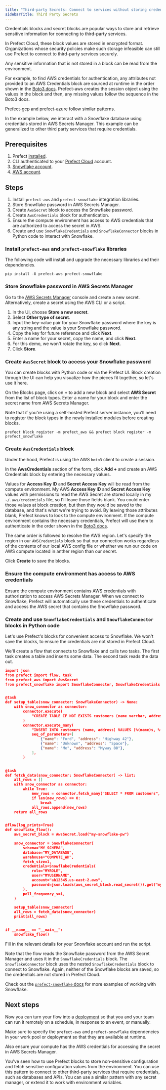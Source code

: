 ```yaml
---
title: "Third-party Secrets: Connect to services without storing credentials in blocks"
sidebarTitle: Third Party Secrets
---
```


Credentials blocks and secret blocks are popular ways to store and retrieve sensitive information for connecting to third-party services.

In Prefect Cloud, these block values are stored in encrypted format. Organizations whose security policies make such storage infeasible can still use Prefect to connect to third-party services securely.

Any sensitive information that is not stored in a block can be read from the environment.

For example, to find AWS credentials for authentication, any attributes not provided to an AWS Credentials block are sourced at runtime in the order shown in the [Boto3 docs](https://boto3.amazonaws.com/v1/documentation/api/latest/guide/credentials.html#configuring-credentials). Prefect-aws creates the session object using the values in the block and then, any missing values follow the sequence in the Boto3 docs.

Prefect-gcp and prefect-azure follow similar patterns.

In the example below, we interact with a Snowflake database using credentials stored in AWS Secrets Manager. This example can be generalized to other third party services that require credentials.

Prerequisites
-------------------------------------------------

1.  Prefect [installed](https://docs.prefect.io/getting-started/installation).
2.  CLI authenticated to your [Prefect Cloud](https://app.prefect.cloud/) account.
3.  [Snowflake account](https://www.snowflake.com/).
4.  [AWS account](https://aws.amazon.com/).

Steps
---------------------------------

1.  Install `prefect-aws` and `prefect-snowflake` integration libraries.
2.  Store Snowflake password in AWS Secrets Manager.
3.  Create `AwsSecret` block to access the Snowflake password.
4.  Create `AwsCredentials` block for authentication.
5.  Ensure the compute environment has access to AWS credentials that are authorized to access the secret in AWS.
6.  Create and use `SnowflakeCredentials` and `SnowflakeConnector` blocks in Python code to interact with Snowflake.

### Install `prefect-aws` and `prefect-snowflake` libraries

The following code will install and upgrade the necessary libraries and their dependencies.

```
pip install -U prefect-aws prefect-snowflake

```


### Store Snowflake password in AWS Secrets Manager

Go to the [AWS Secrets Manager](https://aws.amazon.com/secrets-manager/) console and create a new secret. Alternatively, create a secret using the AWS CLI or a script.

1.  In the UI, choose **Store a new secret**.
2.  Select **Other type of secret**.
3.  Input the key-value pair for your Snowflake password where the key is any string and the value is your Snowflake password.
4.  Copy the key for future reference and click **Next**.
5.  Enter a name for your secret, copy the name, and click **Next**.
6.  For this demo, we won't rotate the key, so click **Next**.
7.  Click **Store**.

### Create `AwsSecret` block to access your Snowflake password

You can create blocks with Python code or via the Prefect UI. Block creation through the UI can help you visualize how the pieces fit together, so let's use it here.

On the Blocks page, click on **+** to add a new block and select **AWS Secret** from the list of block types. Enter a name for your block and enter the secret name from AWS Secrets Manager.

Note that if you're using a self-hosted Prefect server instance, you'll need to register the block types in the newly installed modules before creating blocks.

```
prefect block register -m prefect_aws && prefect block register -m prefect_snowflake

```


### Create `AwsCredentials` block

Under the hood, Prefect is using the AWS `boto3` client to create a session.

In the **AwsCredentials** section of the form, click **Add +** and create an AWS Credentials block by entering the necessary values.

Values for **Access Key ID** and **Secret Access Key** will be read from the compute environment. My AWS **Access Key ID** and **Secret Access Key** values with permissions to read the AWS Secret are stored locally in my `~/.aws/credentials` file, so I'll leave those fields blank. You could enter those values at block creation, but then they would be saved to the database, and that's what we're trying to avoid. By leaving those attributes blank, Prefect knows to look to the compute environment. If the compute environment contains the necessary credentials, Prefect will use them to authenticate in the order shown in the [Boto3 docs](https://boto3.amazonaws.com/v1/documentation/api/latest/guide/credentials.html#configuring-credentials).

The same order is followed to resolve the AWS region. Let's specify the region in our `AWSCredentials` block so that our connection works regardless of the contents of our local AWS config file or whether we run our code on AWS compute located in anther region than our secret.

Click **Create** to save the blocks.

### Ensure the compute environment has access to AWS credentials

Ensure the compute environment contains AWS credentials with authorization to access AWS Secrets Manager. When we connect to Snowflake, Prefect will automatically use these credentials to authenticate and access the AWS secret that contains the Snowflake password.

### Create and use `SnowflakeCredentials` and `SnowflakeConnector` blocks in Python code

Let's use Prefect's blocks for convenient access to Snowflake. We won't save the blocks, to ensure the credentials are not stored in Prefect Cloud.

We'll create a flow that connects to Snowflake and calls two tasks. The first task creates a table and inserts some data. The second task reads the data out.

```json
import json
from prefect import flow, task
from prefect_aws import AwsSecret
from prefect_snowflake import SnowflakeConnector, SnowflakeCredentials


@task
def setup_table(snow_connector: SnowflakeConnector) -> None:
    with snow_connector as connector:
        connector.execute(
            "CREATE TABLE IF NOT EXISTS customers (name varchar, address varchar);"
        )
        connector.execute_many(
            "INSERT INTO customers (name, address) VALUES (%(name)s, %(address)s);",
            seq_of_parameters=[
                {"name": "Ford", "address": "Highway 42"},
                {"name": "Unknown", "address": "Space"},
                {"name": "Me", "address": "Myway 88"},
            ],
        )


@task
def fetch_data(snow_connector: SnowflakeConnector) -> list:
    all_rows = []
    with snow_connector as connector:
        while True:
            new_rows = connector.fetch_many("SELECT * FROM customers", size=2)
            if len(new_rows) == 0:
                break
            all_rows.append(new_rows)
    return all_rows


@flow(log_prints=True)
def snowflake_flow():
    aws_secret_block = AwsSecret.load("my-snowflake-pw")

    snow_connector = SnowflakeConnector(
        schema="MY_SCHEMA",
        database="MY_DATABASE",
        warehouse="COMPUTE_WH",
        fetch_size=1,
        credentials=SnowflakeCredentials(
            role="MYROLE",
            user="MYUSERNAME",
            account="ab12345.us-east-2.aws",
            password=json.loads(aws_secret_block.read_secret()).get("my-snowflake-pw"),
        ),
        poll_frequency_s=1,
    )

    setup_table(snow_connector)
    all_rows = fetch_data(snow_connector)
    print(all_rows)


if __name__ == "__main__":
    snowflake_flow()

```


Fill in the relevant details for your Snowflake account and run the script.

Note that the flow reads the Snowflake password from the AWS Secret Manager and uses it in the `SnowflakeCredentials` block. The `SnowflakeConnector` block uses the nested `SnowflakeCredentials` block to connect to Snowflake. Again, neither of the Snowflake blocks are saved, so the credentials are not stored in Prefect Cloud.

Check out the [`prefect-snowflake` docs](https://docs.prefect.io/integrations/prefect-snowflake) for more examples of working with Snowflake.

Next steps
-------------------------------------------

Now you can turn your flow into a [deployment](https://docs.prefect.io/guides/prefect-deploy/) so that you and your team can run it remotely on a schedule, in response to an event, or manually.

Make sure to specify the `prefect-aws` and `prefect-snowflake` dependencies in your work pool or deployment so that they are available at runtime.

Also ensure your compute has the AWS credentials for accessing the secret in AWS Secrets Manager.

You've seen how to use Prefect blocks to store non-sensitive configuration and fetch sensitive configuration values from the environment. You can use this pattern to connect to other third-party services that require credentials, such as databases and APIs. You can use a similar pattern with any secret manager, or extend it to work with environment variables.